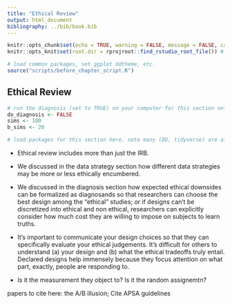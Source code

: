 ```yaml
---
title: "Ethical Review"
output: html_document
bibliography: ../bib/book.bib 
---
```


<!-- note do_bookdown is set in index.rmd, so we know if you're running just this .Rmd or compiling the book-->
```r
knitr::opts_chunk$set(echo = TRUE, warning = FALSE, message = FALSE, cache = FALSE)
knitr::opts_knit$set(root.dir = rprojroot::find_rstudio_root_file()) # files are all relative to RStudio project home
```

```r
# load common packages, set ggplot ddtheme, etc.
source("scripts/before_chapter_script.R")
```

<!-- start post here, do not edit above -->

## Ethical Review

<!-- make sure to rename the section title below -->

```r
# run the diagnosis (set to TRUE) on your computer for this section only before pushing to Github. no diagnosis will ever take place on github.
do_diagnosis <- FALSE
sims <- 100
b_sims <- 20
```

```r
# load packages for this section here. note many (DD, tidyverse) are already available, see scripts/package-list.R
```

- Ethical review includes more than just the IRB.
- We discussed in the data strategy section how different data strategies may be more or less ethically encumbered.
- We discussed in the diagnosis section how expected ethical downsides can be formalized as diagnosands so that researchers can choose the best design among the "ethical" studies; or if designs can't be discretized into ethical and non ethical, researchers can explicitly consider how much cost they are willing to impose on subjects to learn truths.
- It's important to communicate your design choices so that they can specifically evaluate your ethical judgements. It's difficult for others to understand (a) your design and (b) what the ethical tradeoffs truly entail. Declared designs help immensely because they focus attention on what part, exactly, people are responding to.

- Is it the measurement they object to? Is it the random assignemtn? 

papers to cite here: the A/B illusion; Cite APSA guidelines


